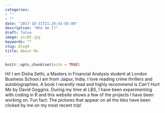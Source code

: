 ```yaml
---
categories:
- ""
- ""
date: "2017-10-31T21:28:43-05:00"
description: "Who am I?"
draft: false
image: pic05.jpg
keywords: ""
slug: blog9
title: About Me
---
```


```r
knitr::opts_chunk$set(echo = TRUE)
```

Hi! I am Disha Sethi, a Masters in Financial Analysis student at London Business School.I am from Jaipur, India. I love reading crime thrillers and autobiographies. A book I recently read and highly recommend is *Can't Hurt Me* by David Goggins. During my time at LBS, I have been experimenting with coding in R and this website shows a few of the projects I have been working on. Fun fact: The pictures that appear on all the tiles have been clicked by me on my most recent trip!
